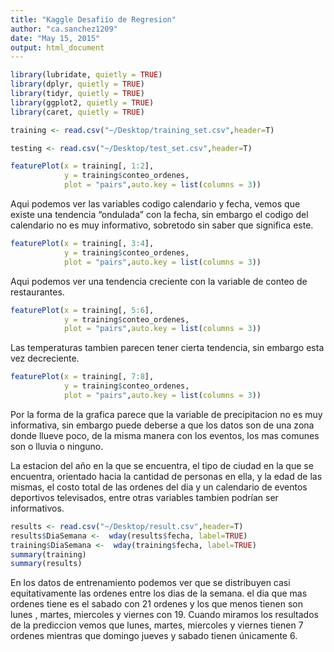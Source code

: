 ```yaml
---
title: "Kaggle Desafiío de Regresion"
author: "ca.sanchez1209"
date: "May 15, 2015"
output: html_document
---
```


```r
library(lubridate, quietly = TRUE)
library(dplyr, quietly = TRUE)
library(tidyr, quietly = TRUE)
library(ggplot2, quietly = TRUE)
library(caret, quietly = TRUE)
```

```r
training <- read.csv("~/Desktop/training_set.csv",header=T)

testing <- read.csv("~/Desktop/test_set.csv",header=T)
```



```r
featurePlot(x = training[, 1:2], 
            y = training$conteo_ordenes, 
            plot = "pairs",auto.key = list(columns = 3))
```
Aqui podemos ver las variables codigo calendario y fecha, vemos que existe una tendencia "ondulada" con la fecha, sin embargo el codigo del calendario no es muy informativo, sobretodo sin saber que significa este. 
```r
featurePlot(x = training[, 3:4], 
            y = training$conteo_ordenes, 
            plot = "pairs",auto.key = list(columns = 3))
```
Aqui podemos ver una tendencia creciente con la variable de conteo de restaurantes.

```r
featurePlot(x = training[, 5:6], 
            y = training$conteo_ordenes, 
            plot = "pairs",auto.key = list(columns = 3))
```
Las temperaturas tambien parecen tener cierta tendencia, sin embargo esta vez decreciente.

```r
featurePlot(x = training[, 7:8], 
            y = training$conteo_ordenes, 
            plot = "pairs",auto.key = list(columns = 3))
```
Por la forma de la grafica parece que la variable de precipitacion no es muy informativa, sin embargo puede deberse a que los datos son de una zona donde llueve poco, de la misma manera con los eventos, los mas comunes son o lluvia o ninguno.

La estacion del año en la que se encuentra, el tipo de ciudad en la que se encuentra, orientado hacia la cantidad de personas en ella, y la edad de las mismas, el costo total de las ordenes del dia y un calendario de eventos deportivos televisados, entre otras variables tambien podrían ser informativos.

```r
results <- read.csv("~/Desktop/result.csv",header=T)
results$DiaSemana <-  wday(results$fecha, label=TRUE)
training$DiaSemana <-  wday(training$fecha, label=TRUE)
summary(training)
summary(results)
```
En los datos de entrenamiento podemos ver que se distribuyen casi equitativamente las ordenes entre los dias de la semana. el dia que mas ordenes tiene es el sabado con 21 ordenes y los que menos tienen son lunes , martes, miercoles y viernes con 19. Cuando miramos los resultados de la prediccion vemos que lunes, martes, miercoles y viernes tienen 7 ordenes mientras que domingo jueves y sabado tienen únicamente 6.